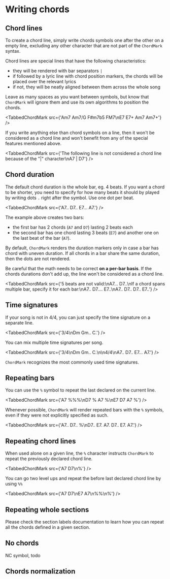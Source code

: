 
# Writing chords

## Chord lines

To create a chord line, simply write chords symbols one after the other on a empty line, excluding any other character that are not part of the `ChordMark` syntax.

Chord lines are special lines that have the following characteristics:

- they will be rendered with bar separators `|`
- if followed by a lyric line with chord position markers, the chords will be placed over the relevant lyrics
- if not, they will be neatly aligned between them across the whole song

Leave as many spaces as you want between symbols, but know that `ChordMark` will ignore them and use its own algorithms to position the chords.

<TabbedChordMark src={'Am7 Am7/G F#m7b5 FM7\nE7   E7+ Am7   Am7+'} />

If you write anything else than chord symbols on a line, then it won't be considered as a chord line and won't benefit from any of the special features mentioned above.

<TabbedChordMark src={'The following line is not considered a chord line because of the "|" character\nA7 | D7'} />

## Chord duration

The default chord duration is the whole bar, eg. 4 beats.
If you want a chord to be shorter, you need to specify for how many beats it should by played by writing dots `.` right after the symbol.
Use one dot per beat.

<TabbedChordMark src={'A7.. D7.. E7... A7.'} />

The example above creates two bars:
- the first bar has 2 chords (`A7` and `D7`) lasting 2 beats each
- the second bar has one chord lasting 3 beats (`E7`) and another one on the last beat of the bar (`A7`).

By default, `ChordMark` renders the duration markers only in case a bar has chord with uneven duration. 
If all chords in a bar share the same duration, then the dots are not rendered.

Be careful that the math needs to be correct **on a per-bar basis**. If the chords durations don't add up, the line won't be considered as a chord line.

<TabbedChordMark src={'5 beats are not valid:\nA7... D7..\nIf a chord spans multiple bar, specify it for each bar:\nA7.. D7.... E7..\nA7.. D7.. D7.. E7..'} />

## Time signatures

If your song is not in 4/4, you can just specify the time signature on a separate line.

<TabbedChordMark src={'3/4\nDm Gm.. C.'} />

You can mix multiple time signatures per song.

<TabbedChordMark src={'3/4\nDm Gm.. C.\n\n4/4\nA7.. D7.. E7... A7.'} />

`ChordMark` recognizes the most commonly used time signatures.

## Repeating bars

You can use the `%` symbol to repeat the last declared on the current line.

<TabbedChordMark src={'A7 %%%\nD7 % A7 %\nE7 D7 A7 %'} />

Whenever possible, `ChordMark` will render repeated bars with the `%` symbols, even if they were not explicitly specified as such. 

<TabbedChordMark src={'A7.. D7.. %\nD7.. E7. A7. D7.. E7. A7.'} />

## Repeating chord lines

When used alone on a given line, the `%` character instructs `ChordMark` to repeat the previously declared chord line.

<TabbedChordMark src={'A7 D7\n%'} />

You can go two level ups and repeat the before last declared chord line by using `%%`

<TabbedChordMark src={'A7 D7\nE7 A7\n%%\n%'} />

## Repeating whole sections

Please check the section labels documentation to learn how you can repeat all the chords defined in a given section.

## No chords

NC symbol, todo

## Chords normalization